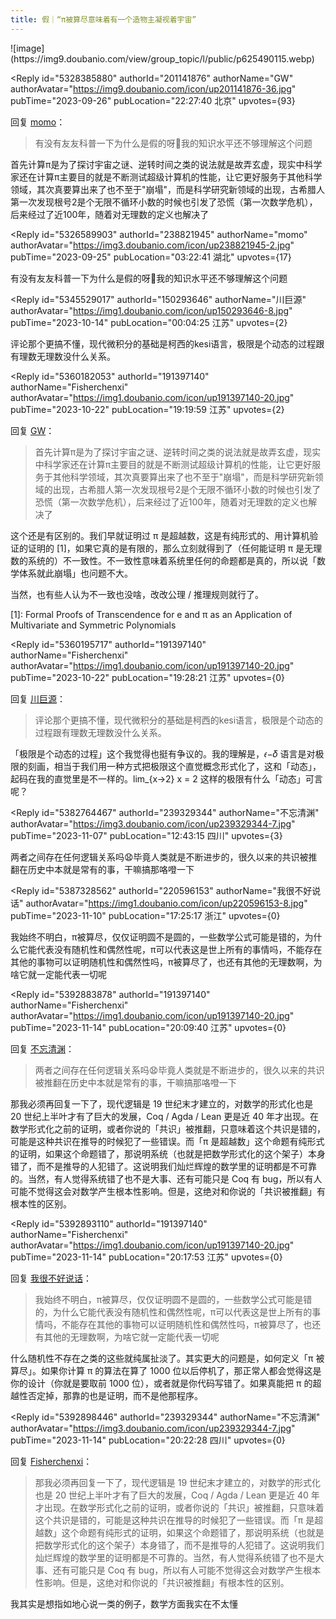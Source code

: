 ```yaml
---
title: 假｜“π被算尽意味着有一个造物主凝视着宇宙”
---
```



<Forum groupName="网络热门信息真假..." groupUrl="https://www.douban.com/group/739864/" archivedAt="2025-05-16T14:22:24.479Z">
  <Post
    id="295003690"
    title="假｜“π被算尽意味着有一个造物主凝视着宇宙”"
    url="https://www.douban.com/group/topic/295003690/?_spm_id=MjA3OTUzNzAz"
    pubTime="2023-11-14"
    highlightUserId="191397140"
  >
![image](https://img9.doubanio.com/view/group_topic/l/public/p625490115.webp)

<Reply
  id="5328385880"
  authorId="201141876"
  authorName="GW"
  authorAvatar="https://img9.doubanio.com/icon/up201141876-36.jpg"
  pubTime="2023-09-26"
  pubLocation="22:27:40 北京"
  upvotes={93}
>
回复 [momo](https://www.douban.com/people/238821945/)：
 > 有没有友友科普一下为什么是假的呀🥲我的知识水平还不够理解这个问题

首先计算π是为了探讨宇宙之谜、逆转时间之类的说法就是故弄玄虚，现实中科学家还在计算π主要目的就是不断测试超级计算机的性能，让它更好服务于其他科学领域，其次真要算出来了也不至于"崩塌"，而是科学研究新领域的出现，古希腊人第一次发现根号2是个无限不循环小数的时候也引发了恐慌（第一次数学危机），后来经过了近100年，随着对无理数的定义也解决了
</Reply>

<Reply
  id="5326589903"
  authorId="238821945"
  authorName="momo"
  authorAvatar="https://img3.doubanio.com/icon/up238821945-2.jpg"
  pubTime="2023-09-25"
  pubLocation="03:22:41 湖北"
  upvotes={17}
>
有没有友友科普一下为什么是假的呀🥲我的知识水平还不够理解这个问题
</Reply>

<Reply
  id="5345529017"
  authorId="150293646"
  authorName="川巨源"
  authorAvatar="https://img1.doubanio.com/icon/up150293646-8.jpg"
  pubTime="2023-10-14"
  pubLocation="00:04:25 江苏"
  upvotes={2}
>
评论那个更搞不懂，现代微积分的基础是柯西的kesi语言，极限是个动态的过程跟有理数无理数没什么关系。
</Reply>

<Reply
  id="5360182053"
  authorId="191397140"
  authorName="Fisherchenxi"
  authorAvatar="https://img1.doubanio.com/icon/up191397140-20.jpg"
  pubTime="2023-10-22"
  pubLocation="19:19:59 江苏"
  upvotes={2}
>
回复 [GW](https://www.douban.com/people/201141876/)：
 > 首先计算π是为了探讨宇宙之谜、逆转时间之类的说法就是故弄玄虚，现实中科学家还在计算π主要目的就是不断测试超级计算机的性能，让它更好服务于其他科学领域，其次真要算出来了也不至于"崩塌"，而是科学研究新领域的出现，古希腊人第一次发现根号2是个无限不循环小数的时候也引发了恐慌（第一次数学危机），后来经过了近100年，随着对无理数的定义也解决了

这个还是有区别的。我们早就证明过 π
是超越数，这是有纯形式的、用计算机验证的证明的
\[1\]，如果它真的是有限的，那么立刻就得到了（任何能证明 π
是无理数的系统的）不一致性。不一致性意味着系统里任何的命题都是真的，所以说「数学体系就此崩塌」也问题不大。

当然，也有些人认为不一致也没啥，改改公理 / 推理规则就行了。

\[1\]: Formal Proofs of Transcendence for e and π as an Application of
Multivariate and Symmetric Polynomials
</Reply>

<Reply
  id="5360195717"
  authorId="191397140"
  authorName="Fisherchenxi"
  authorAvatar="https://img1.doubanio.com/icon/up191397140-20.jpg"
  pubTime="2023-10-22"
  pubLocation="19:28:21 江苏"
  upvotes={0}
>
回复 [川巨源](https://www.douban.com/people/150293646/)：
 > 评论那个更搞不懂，现代微积分的基础是柯西的kesi语言，极限是个动态的过程跟有理数无理数没什么关系。

「极限是个动态的过程」这个我觉得也挺有争议的。我的理解是，𝜖−𝛿
语言是对极限的刻画，相当于我们用一种方式把极限这个直觉概念形式化了，这和「动态」，起码在我的直觉里是不一样的。lim\_\{x→2\}
x = 2 这样的极限有什么「动态」可言呢？
</Reply>

<Reply
  id="5382764467"
  authorId="239329344"
  authorName="不忘清渊"
  authorAvatar="https://img3.doubanio.com/icon/up239329344-7.jpg"
  pubTime="2023-11-07"
  pubLocation="12:43:15 四川"
  upvotes={3}
>
两者之间存在任何逻辑关系吗😧毕竟人类就是不断进步的，很久以来的共识被推翻在历史中本就是常有的事，干嘛搞那咯噔一下
</Reply>

<Reply
  id="5387328562"
  authorId="220596153"
  authorName="我很不好说话"
  authorAvatar="https://img1.doubanio.com/icon/up220596153-8.jpg"
  pubTime="2023-11-10"
  pubLocation="17:25:17 浙江"
  upvotes={0}
>
我始终不明白，π被算尽，仅仅证明圆不是圆的，一些数学公式可能是错的，为什么它能代表没有随机性和偶然性呢，π可以代表这是世上所有的事情吗，不能存在其他的事物可以证明随机性和偶然性吗，π被算尽了，也还有其他的无理数啊，为啥它就一定能代表一切呢
</Reply>

<Reply
  id="5392883878"
  authorId="191397140"
  authorName="Fisherchenxi"
  authorAvatar="https://img1.doubanio.com/icon/up191397140-20.jpg"
  pubTime="2023-11-14"
  pubLocation="20:09:40 江苏"
  upvotes={0}
>
回复 [不忘清渊](https://www.douban.com/people/239329344/)：
 > 两者之间存在任何逻辑关系吗😧毕竟人类就是不断进步的，很久以来的共识被推翻在历史中本就是常有的事，干嘛搞那咯噔一下

那我必须再回复一下了，现代逻辑是 19 世纪末才建立的，对数学的形式化也是
20 世纪上半叶才有了巨大的发展，Coq / Agda / Lean 更是近 40
年才出现。在数学形式化之前的证明，或者你说的「共识」被推翻，只意味着这个共识是错的，可能是这种共识在推导的时候犯了一些错误。而「π
是超越数」这个命题有纯形式的证明，如果这个命题错了，那说明系统（也就是把数学形式化的这个架子）本身错了，而不是推导的人犯错了。这说明我们灿烂辉煌的数学里的证明都是不可靠的。当然，有人觉得系统错了也不是大事、还有可能只是
Coq 有
bug，所以有人可能不觉得这会对数学产生根本性影响。但是，这绝对和你说的「共识被推翻」有根本性的区别。
</Reply>

<Reply
  id="5392893110"
  authorId="191397140"
  authorName="Fisherchenxi"
  authorAvatar="https://img1.doubanio.com/icon/up191397140-20.jpg"
  pubTime="2023-11-14"
  pubLocation="20:17:53 江苏"
  upvotes={0}
>
回复 [我很不好说话](https://www.douban.com/people/220596153/)：
 > 我始终不明白，π被算尽，仅仅证明圆不是圆的，一些数学公式可能是错的，为什么它能代表没有随机性和偶然性呢，π可以代表这是世上所有的事情吗，不能存在其他的事物可以证明随机性和偶然性吗，π被算尽了，也还有其他的无理数啊，为啥它就一定能代表一切呢

什么随机性不存在之类的这些就纯属扯淡了。其实更大的问题是，如何定义「π
被算尽」。如果你计算 π 的算法在算了 1000
位以后停机了，那正常人都会觉得这是你的设计（你就是要取前 1000
位），或者就是你代码写错了。如果真能把 π
的超越性否定掉，那靠的也是证明，而不是他那程序。
</Reply>

<Reply
  id="5392898446"
  authorId="239329344"
  authorName="不忘清渊"
  authorAvatar="https://img3.doubanio.com/icon/up239329344-7.jpg"
  pubTime="2023-11-14"
  pubLocation="20:22:28 四川"
  upvotes={0}
>
回复 [Fisherchenxi](https://www.douban.com/people/191397140/)：
 > 那我必须再回复一下了，现代逻辑是 19 世纪末才建立的，对数学的形式化也是
> 20 世纪上半叶才有了巨大的发展，Coq / Agda / Lean 更是近 40
> 年才出现。在数学形式化之前的证明，或者你说的「共识」被推翻，只意味着这个共识是错的，可能是这种共识在推导的时候犯了一些错误。而「π
> 是超越数」这个命题有纯形式的证明，如果这个命题错了，那说明系统（也就是把数学形式化的这个架子）本身错了，而不是推导的人犯错了。这说明我们灿烂辉煌的数学里的证明都是不可靠的。当然，有人觉得系统错了也不是大事、还有可能只是
> Coq 有
> bug，所以有人可能不觉得这会对数学产生根本性影响。但是，这绝对和你说的「共识被推翻」有根本性的区别。

我其实是想指如地心说一类的例子，数学方面我实在不太懂
</Reply>
  </Post>
</Forum>

